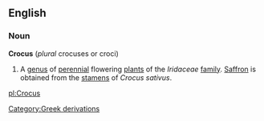 ==English==
===Noun===
'''Crocus''' (''plural'' crocuses or croci)
{{wikipedia}}
# A [[genus]] of [[perennial]] flowering [[plant]]s of the ''Iridaceae'' [[family]]. [[Saffron]] is obtained from the [[stamen]]s of ''Crocus sativus''.

[[pl:Crocus]]
[[Category:Greek derivations]]